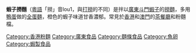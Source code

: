 {{unreferenced|time=2015-07-17T07:47:26+00:00}}
'''蝦子撈麵'''（[[粵語|粵語]]「撈」音lou1，與[[打撈|打撈]]的不同）是拌以[[廣東|廣東]][[斗門|斗門]][[蝦子|蝦子]]的[[撈麵|撈麵]]，多用[[鴨蛋|鴨蛋]]做的[[全蛋麵|全蛋麵]]，橙色的蝦子味道甘香濃郁。常見於[[香港|香港]]和[[澳門|澳門]]的[[茶餐廳|茶餐廳]]和粉麵檔。

{{food-stub}}

[[Category:香港粉麵|Category:香港粉麵]]
[[Category:廣東食品|Category:廣東食品]]
[[Category:麵條食品|Category:麵條食品]]
[[Category:魚卵|Category:魚卵]]
[[Category:蝦製食品|Category:蝦製食品]]